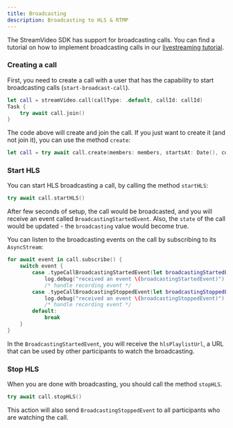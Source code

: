 ```yaml
---
title: Broadcasting
description: Broadcasting to HLS & RTMP
---
```


The StreamVideo SDK has support for broadcasting calls. You can find a tutorial on how to implement broadcasting calls in our [livestreaming tutorial](../../tutorials/livestream).

### Creating a call

First, you need to create a call with a user that has the capability to start broadcasting calls (`start-broadcast-call`).

```swift
let call = streamVideo.call(callType: .default, callId: callId)
Task {
    try await call.join()
}
```

The code above will create and join the call. If you just want to create it (and not join it), you can use the method `create`:

```swift
let call = try await call.create(members: members, startsAt: Date(), custom: [:], ring: false)    
```

### Start HLS

You can start HLS broadcasting a call, by calling the method `startHLS`:

```swift
try await call.startHLS()
```

After few seconds of setup, the call would be broadcasted, and you will receive an event called `BroadcastingStartedEvent`. Also, the `state` of the call would be updated - the `broadcasting` value would become true.

You can listen to the broadcasting events on the call by subscribing to its `AsyncStream`:

```swift
for await event in call.subscribe() {
    switch event {
        case .typeCallBroadcastingStartedEvent(let broadcastingStartedEvent):
            log.debug("received an event \(broadcastingStartedEvent)")
            /* handle recording event */
        case .typeCallBroadcastingStoppedEvent(let broadcastingStoppedEvent):
            log.debug("received an event \(broadcastingStoppedEvent)")
            /* handle recording event */
        default:
            break
    }
}
```

In the `BroadcastingStartedEvent`, you will receive the `hlsPlaylistUrl`, a URL that can be used by other participants to watch the broadcasting.

### Stop HLS

When you are done with broadcasting, you should call the method `stopHLS`.

```swift
try await call.stopHLS()
```

This action will also send `BroadcastingStoppedEvent` to all participants who are watching the call.
